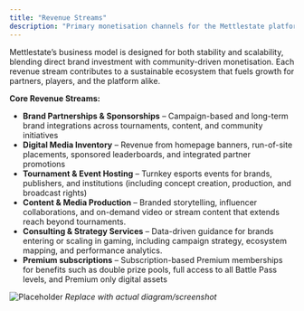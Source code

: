 ```yaml
---
title: "Revenue Streams"
description: "Primary monetisation channels for the Mettlestate platform."
---
```


Mettlestate’s business model is designed for both stability and scalability, blending direct brand investment with community-driven monetisation. Each revenue stream contributes to a sustainable ecosystem that fuels growth for partners, players, and the platform alike.

**Core Revenue Streams:**

- **Brand Partnerships & Sponsorships** – Campaign-based and long-term brand integrations across tournaments, content, and community initiatives
- **Digital Media Inventory** – Revenue from homepage banners, run-of-site placements, sponsored leaderboards, and integrated partner promotions
- **Tournament & Event Hosting** – Turnkey esports events for brands, publishers, and institutions (including concept creation, production, and broadcast rights)
- **Content & Media Production** – Branded storytelling, influencer collaborations, and on-demand video or stream content that extends reach beyond tournaments.
- **Consulting & Strategy Services** – Data-driven guidance for brands entering or scaling in gaming, including campaign strategy, ecosystem mapping, and performance analytics.
- **Premium subscriptions** – Subscription-based Premium memberships for benefits such as double prize pools, full access to all Battle Pass levels, and Premium only digital assets

<img src="/images/screenshots/revenue-streams.png" alt="Placeholder" /> _Replace with actual diagram/screenshot_